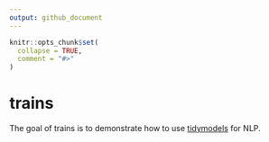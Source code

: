 ```yaml
---
output: github_document
---
```


<!-- README.md is generated from README.Rmd. Please edit that file -->

```r
knitr::opts_chunk$set(
  collapse = TRUE,
  comment = "#>"
)
```

# trains

<!-- badges: start -->
<!-- badges: end -->

The goal of trains is to demonstrate how to use [tidymodels](https://github.com/tidymodels) for NLP.

